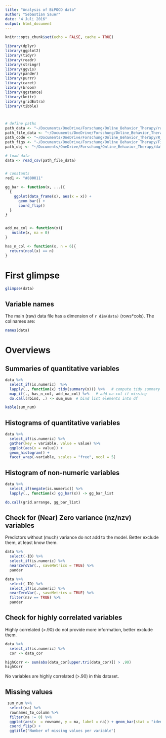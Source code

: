 ```yaml
---
title: "Analysis of BiPOCD data"
author: "Sebastian Sauer"
date: "4 Juli 2016"
output: html_document
---
```


```r
knitr::opts_chunk$set(echo = FALSE, cache = TRUE)

library(dplyr)
library(ggplot2)
library(tidyr)
library(readr)
library(stringr)
library(ggvis)
library(pander)
library(purrr)
library(caret)
library(broom)
library(ggstance)
library(knitr)
library(gridExtra)
library(tibble)



# define paths
path_data <- "~/Documents/OneDrive/Forschung/Online_Behavior_Therapy/raw_data"
path_file_data <- "~/Documents/OneDrive/Forschung/Online_Behavior_Therapy/raw_data/BiPOCD prediction.csv"
path_code <- "~/Documents/OneDrive/Forschung/Online_Behavior_Therapy/R_code"
path_figs <- "~/Documents/OneDrive/Forschung/Online_Behavior_Therapy/Figures"
path_obj <- "~/Documents/OneDrive/Forschung/Online_Behavior_Therapy/data_objects"

# load data
data <- read_csv(path_file_data)


# constants
red1 <- "#880011"
```




```r

gg_bar <- function(x, ...){
  { 
    ggplot(data_frame(x), aes(x = x)) + 
      geom_bar() +
      coord_flip() 
  }
}


add_na_col <- function(x){
   mutate(x, na = 0)
}

has_n_col <- function(x, n = 6){
  return(ncol(x) == n)
}

```



# First glimpse

```r
glimpse(data)
```


##  Variable names
The main (raw) data file has a dimension of `r dim(data)` (rows*cols). The col names are:

```r
names(data)
```

# Overviews
## Summaries of quantitative variables

```r


data %>% 
  select_if(is.numeric)  %>% 
  lapply(., function(x) tidy(summary(x))) %>%   # compute tidy summary of each var
  map_if(., has_n_col, add_na_col) %>%   # add na-col if missing
  do.call(rbind, .) -> sum_num  # bind list elements into df

kable(sum_num)

```


## Histograms of quantitative variables

```r
data %>% 
  select_if(is.numeric) %>% 
  gather(key = variable, value = value) %>% 
  ggplot(aes(x = value)) + 
  geom_histogram() + 
  facet_wrap(~variable, scales = "free", ncol = 5)

```


## Histogram of non-numeric variables

```r

data %>% 
  select_if(negate(is.numeric)) %>% 
  lapply(., function(x) gg_bar(x)) -> gg_bar_list

do.call(grid.arrange, gg_bar_list)

```


## Check for (Near) Zero variance (nz/nzv) variables

Predictors without (much) variance do not add to the model. Better exclude them, at least know them.

```r
data %>% 
  select(-ID) %>% 
  select_if(is.numeric) %>% 
  nearZeroVar(., saveMetrics = TRUE) %>% 
  pander

data %>% 
  select(-ID) %>% 
  select_if(is.numeric) %>% 
  nearZeroVar(., saveMetrics = TRUE) %>% 
  filter(nzv == TRUE) %>% 
  pander
```


## Check for highly correlated variables
Highly correlated (>.90) do not provide more information, better exclude them.

```r

data %>% 
  select_if(is.numeric) %>% 
  cor -> data_cor

highCorr <- sum(abs(data_cor[upper.tri(data_cor)]) > .90)
highCorr
```

No variables are highly correlated (>.90) in this dataset.


## Missing values

```r
 sum_num %>% 
  select(na) %>% 
  rownames_to_column %>% 
  filter(na != 0) %>% 
  ggplot(aes(x  = rowname, y = na, label = na)) + geom_bar(stat = "identity") +
  coord_flip() +
  ggtitle("Number of missing values per variable")
```

